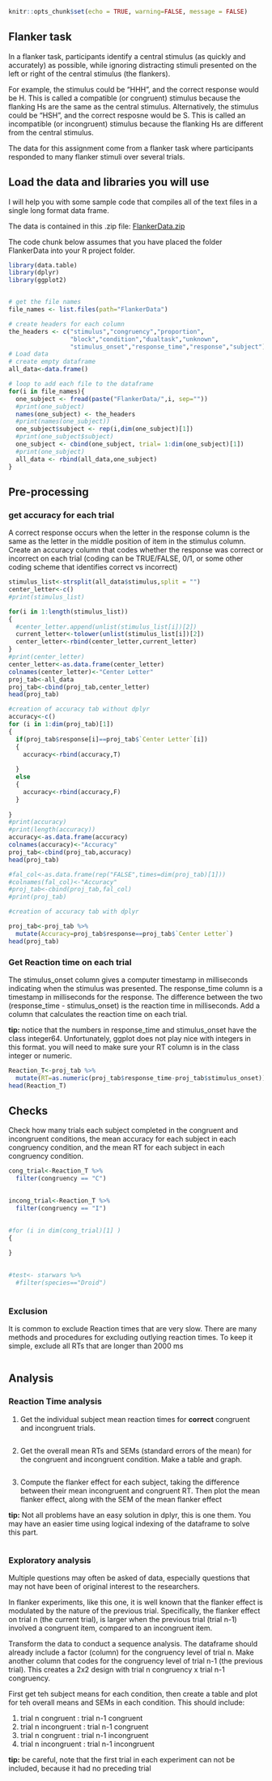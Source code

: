 ```r
knitr::opts_chunk$set(echo = TRUE, warning=FALSE, message = FALSE)
```

## Flanker task

In a flanker task, participants identify a central stimulus (as quickly and accurately) as possible, while ignoring distracting stimuli presented on the left or right of the central stimulus (the flankers). 

For example, the stimulus could be "HHH", and the correct response would be H. This is called a compatible (or congruent) stimulus because the flanking Hs are the same as the central stimulus. Alternatively, the stimulus could be "HSH", and the correct resposne would be S. This is called an incompatible (or incongruent) stimulus because the flanking Hs are different from the central stimulus. 

The data for this assignment come from a flanker task where participants responded to many flanker stimuli over several trials. 

## Load the data and libraries you will use

I will help you with some sample code that compiles all of the text files in a single long format data frame.

The data is contained in this .zip file: [FlankerData.zip](https://crumplab.github.io/psyc7709/Presentations/FlankerData.zip)

The code chunk below assumes that you have placed the folder FlankerData into your R project folder. 

```r
library(data.table)
library(dplyr)
library(ggplot2)


# get the file names
file_names <- list.files(path="FlankerData")

# create headers for each column
the_headers <- c("stimulus","congruency","proportion",
                 "block","condition","dualtask","unknown",
                 "stimulus_onset","response_time","response","subject")
# Load data
# create empty dataframe
all_data<-data.frame()

# loop to add each file to the dataframe
for(i in file_names){
  one_subject <- fread(paste("FlankerData/",i, sep=""))
  #print(one_subject)
  names(one_subject) <- the_headers
  #print(names(one_subject))
  one_subject$subject <- rep(i,dim(one_subject)[1])
  #print(one_subject$subject)
  one_subject <- cbind(one_subject, trial= 1:dim(one_subject)[1])
  #print(one_subject)
  all_data <- rbind(all_data,one_subject)
}

```

## Pre-processing

### get accuracy for each trial

A correct response occurs when the letter in the response column is the same as the letter in the middle position of item in the stimulus column. Create an accuracy column that codes whether the response was correct or incorrect on each trial (coding can be TRUE/FALSE, 0/1, or some other coding scheme that identifies correct vs incorrect)

```r

stimulus_list<-strsplit(all_data$stimulus,split = "")
center_letter<-c()
#print(stimulus_list)

for(i in 1:length(stimulus_list))
{
  #center_letter.append(unlist(stimulus_list[i])[2])
  current_letter<-tolower(unlist(stimulus_list[i])[2])
  center_letter<-rbind(center_letter,current_letter)
}  
#print(center_letter)
center_letter<-as.data.frame(center_letter)
colnames(center_letter)<-"Center Letter"
proj_tab<-all_data
proj_tab<-cbind(proj_tab,center_letter)
head(proj_tab)


```

```r
#creation of accuracy tab without dplyr
accuracy<-c()
for (i in 1:dim(proj_tab)[1])
{
  if(proj_tab$response[i]==proj_tab$`Center Letter`[i])
  {
    accuracy<-rbind(accuracy,T)
    
  }
  else
  {
    accuracy<-rbind(accuracy,F)
  }
  
}
#print(accuracy)
#print(length(accuracy))
accuracy<-as.data.frame(accuracy)
colnames(accuracy)<-"Accuracy"
proj_tab<-cbind(proj_tab,accuracy)
head(proj_tab)
```

```r
#fal_col<-as.data.frame(rep("FALSE",times=dim(proj_tab)[1]))
#colnames(fal_col)<-"Accuracy"
#proj_tab<-cbind(proj_tab,fal_col)
#print(proj_tab)

#creation of accuracy tab with dplyr

proj_tab<-proj_tab %>%
  mutate(Accuracy=proj_tab$response==proj_tab$`Center Letter`)
head(proj_tab)
```

### Get Reaction time on each trial

The stimulus_onset column gives a computer timestamp in milliseconds indicating when the stimulus was presented. The response_time column is a timestamp in milliseconds for the response. The difference between the two (response_time  - stimulus_onset) is the reaction time in milliseconds. Add a column that calculates the reaction time on each trial.

**tip:** notice that the numbers in response_time and stimulus_onset have the class integer64. Unfortunately, ggplot does not play nice with integers in this format. you will need to make sure your RT column is in the class integer or numeric.

```r

Reaction_T<-proj_tab %>%
  mutate(RT=as.numeric(proj_tab$response_time-proj_tab$stimulus_onset))
head(Reaction_T)
```


## Checks

Check how many trials each subject completed in the congruent and incongruent conditions, the mean accuracy for each subject in each congruency condition, and the mean RT for each subject in each congruency condition.

```r
cong_trial<-Reaction_T %>%
  filter(congruency == "C")
  

incong_trial<-Reaction_T %>%
  filter(congruency == "I")
  

#for (i in dim(cong_trial)[1] )
{
  
}
  

#test<- starwars %>%
  #filter(species=="Droid")
  

```



### Exclusion

It is common to exclude Reaction times that are very slow. There are many methods and procedures for excluding outlying reaction times. To keep it simple, exclude all RTs that are longer than 2000 ms

```r

```

## Analysis

### Reaction Time analysis

1. Get the individual subject mean reaction times for **correct** congruent and incongruent trials.

```r

```

2. Get the overall mean RTs and SEMs (standard errors of the mean) for the congruent and incongruent condition. Make a table and graph.

```r

  
  
```

3. Compute the flanker effect for each subject, taking the difference between their mean incongruent and congruent RT. Then plot the mean flanker effect, along with the SEM of the mean flanker effect

**tip:** Not all problems have an easy solution in dplyr, this is one them. You may have an easier time using logical indexing of the dataframe to solve this part.

```r

  
```


### Exploratory analysis

Multiple questions may often be asked of data, especially questions that may not have been of original interest to the researchers. 

In flanker experiments, like this one, it is well known that the flanker effect is modulated by the nature of the previous trial. Specifically, the flanker effect on trial n (the current trial), is larger when the previous trial (trial n-1) involved a congruent item, compared to an incongruent item. 

Transform the data to conduct a sequence analysis. The dataframe should already include a factor (column) for the congruency level of trial n. Make another column that codes for the congruency level of trial n-1 (the previous trial). This creates a 2x2 design with trial n congruency x trial n-1 congruency. 

First get teh subject means for each condition, then create a table and plot for teh overall means and SEMs in each condition. This should include:

1. trial n congruent : trial n-1 congruent
2. trial n incongruent : trial n-1 congruent
3. trial n congruent : trial n-1 incongruent
4. trial n incongruent : trial n-1 incongruent

**tip:** be careful, note that the first trial in each experiment can not be included, because it had no preceding trial

```r


```







